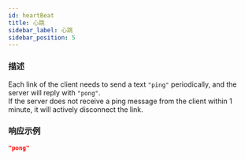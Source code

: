 ```yaml
---
id: heartBeat
title: 心跳
sidebar_label: 心跳
sidebar_position: 5
---
```


### 描述

Each link of the client needs to send a text `"ping"` periodically, and the server will reply with `"pong"`.  
If the server does not receive a ping message from the client within 1 minute, it will actively disconnect the link.

### 响应示例

```json title="Response"
"pong"
```
